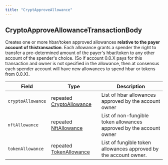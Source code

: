 ---
title: "CryptApproveAllowance"
---


## CryptoApproveAllowanceTransactionBody

Creates one or more hbar/token approved allowances **relative to the payer account of thistransaction**. Each allowance grants a spender the right to transfer a pre-determined amount of the payer's hbar/token to any other account of the spender's choice. (So if account 0.0.X pays for this transaction and owner is not specified in the allowance, then at consensus each spender account will have new allowances to spend hbar or tokens from 0.0.X).

| Field             | Type                                                                                                            | Description                                                         |
| ----------------- | --------------------------------------------------------------------------------------------------------------- | ------------------------------------------------------------------- |
| `cryptoAllowance` | repeated [CryptoAllowance](/hedera/sdks-and-apis/hedera-api/basic-types/cryptoallowance) | List of hbar allowances approved by the account owner               |
| `nftAllowance`    | repeated [NftAllowance](/hedera/sdks-and-apis/hedera-api/basic-types/nftallowance)       | List of non-fungible token allowances approved by the account owner |
| `tokenAllowance`  | repeated [TokenAllowance](/hedera/sdks-and-apis/hedera-api/basic-types/tokenallowance)   | List of fungible token allowances approved by the account owner.    |
